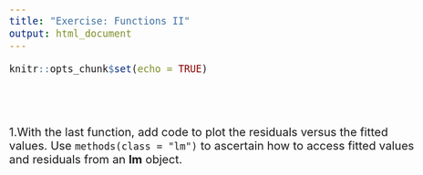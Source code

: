 ```yaml
---
title: "Exercise: Functions II"
output: html_document
---
```


```r
knitr::opts_chunk$set(echo = TRUE)
```
<style type="text/css">

body{ /* Normal  */
      font-size: 20px;
  }
</style>

<br><br>

1.With the last function, add code to plot the residuals versus the fitted values. Use `methods(class = "lm")` to ascertain how to access fitted values and residuals from an **lm** object. 


